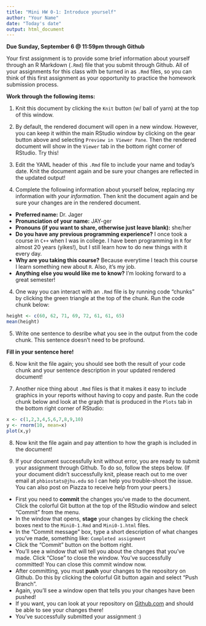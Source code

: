 ```yaml
---
title: "Mini HW 0-1: Introduce yourself"
author: "Your Name"
date: "Today's date"
output: html_document
---
```

**Due Sunday, September 6 @ 11:59pm through Github**

Your first assignment is to provide some brief information about yourself through an R Markdown (`.Rmd`) file that you submit through Github.  All of your assignments for this class with be turned in as `.Rmd` files, so you can think of this first assignment as your opportunity to practice the homework submission process.

**Work through the following items:**

1. Knit this document by clicking the `Knit` button (w/ ball of yarn) at the top of this window.  

2. By default, the rendered document will open in a new window. However, you can keep it within the main RStudio window by clicking on the gear button above and selecting `Preview in Viewer Pane`.  Then the rendered document will show in the `Viewer` tab in the bottom right corner of RStudio.  Try this!

3. Edit the YAML header of this `.Rmd` file to include your name and today's date.  Knit the document again and be sure your changes are reflected in the updated output!

4. Complete the following information about yourself below, replacing *my* information with *your information*.  Then knit the document again and be sure your changes are in the rendered document.

* **Preferred name:** Dr. Jager
* **Pronunciation of your name:** JAY-ger
* **Pronouns (if you want to share, otherwise just leave blank):** she/her
* **Do you have any previous programming experience?**  I once took a course in `C++` when I was in college.  I have been programming in `R` for almost 20 years (yikes!), but I still learn how to do new things with it every day.
* **Why are you taking this course?** Because everytime I teach this course I learn something new about `R`.  Also, it's my job.
* **Anything else you would like me to know?** I'm looking forward to a great semester!

4. One way you can interact with an `.Rmd` file is by running code "chunks" by clicking the green triangle at the top of the chunk.  Run the code chunk below:

```r
height <- c(60, 62, 71, 69, 72, 61, 61, 65)
mean(height)
```

5. Write one sentence to desribe what you see in the output from the code chunk.  This sentence doesn't need to be profound.

**Fill in your sentence here!**

6. Now knit the file again; you should see both the result of your code chunk and your sentence description in your updated rendered document!

7. Another nice thing about `.Rmd` files is that it makes it easy to include graphics in your reports without having to copy and paste.  Run the code chunk below and look at the graph that is produced in the `Plots` tab in the bottom right corner of RStudio:

```r
x <- c(1,2,3,4,5,6,7,8,9,10)
y <- rnorm(10, mean=x)
plot(x,y)
```

8. Now knit the file again and pay attention to how the graph is included in the document! 

9. If your document successfully knit without error, you are ready to submit your assignment through Github.  To do so, follow the steps below.  (If your document didn't successfully knit, please reach out to me over email at `phbiostats@jhu.edu` so I can help you trouble-shoot the issue.  You can also post on Piazza to receive help from your peers.)

* First you need to **commit** the changes you've made to the document.  Click the colorful Git button at the top of the RStudio window and select "Commit" from the menu.
* In the window that opens, **stage** your changes by clicking the check boxes next to the `Mini0-1.Rmd` and `Mini0-1.html` files.
* In the "Commit message" box, type a short description of what changes you've made, something like: `Completed assignment`
* Click the "Commit" button on the bottom right.
* You'll see a window that will tell you about the changes that you've made.  Click "Close" to close the window.  You've successfully committed! You can close this commit window now.
* After committing, you must **push** your changes to the repository on Github.  Do this by clicking the colorful Git button again and select "Push Branch".  
* Again, you'll see a window open that tells you your changes have been pushed!
* If you want, you can look at your repository on [Github.com](https://github.com/) and should be able to see your changes there!  
* You've successfully submitted your assignment :)


